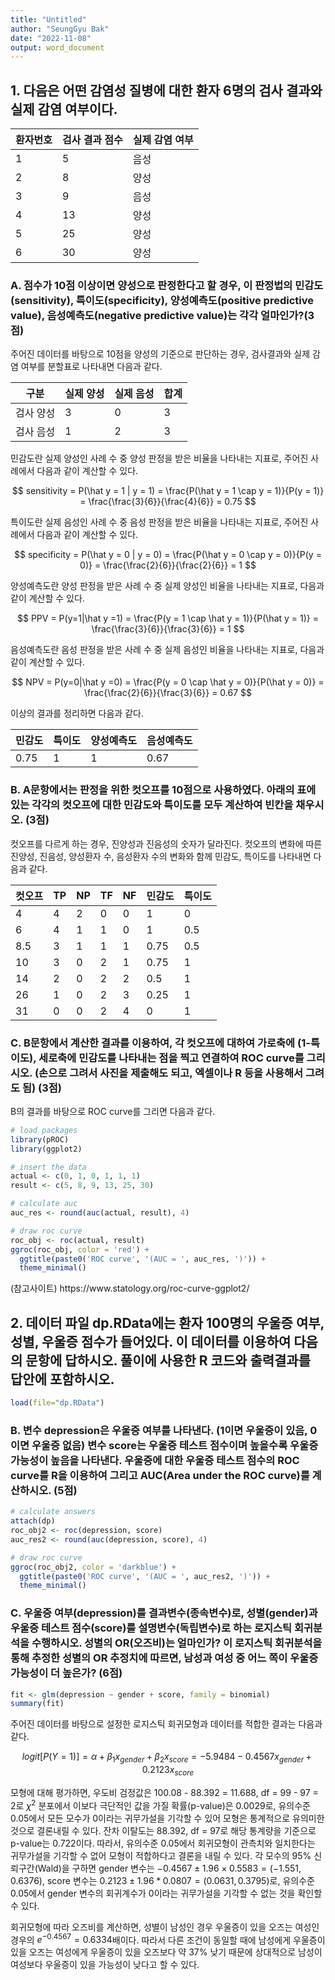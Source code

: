 ```yaml
---
title: "Untitled"
author: "SeungGyu Bak"
date: "2022-11-08"
output: word_document
---
```


## 1. 다음은 어떤 감염성 질병에 대한 환자 6명의 검사 결과와 실제 감염 여부이다. 

|환자번호  |검사 결과 점수  |실제 감염 여부|
|----------|----------------|--------------|
|1         |5               |음성          |
|2         |8               |양성          |
|3         |9               |음성          |
|4         |13              |양성          |
|5         |25              |양성          |
|6         |30              |양성          |


### A. 점수가 10점 이상이면 양성으로 판정한다고 할 경우, 이 판정법의 민감도(sensitivity), 특이도(specificity), 양성예측도(positive predictive value), 음성예측도(negative predictive value)는 각각 얼마인가?(3점)
  
주어진 데이터를 바탕으로 10점을 양성의 기준으로 판단하는 경우, 검사결과와 실제 감염 여부를 분할표로 나타내면 다음과 같다.

|구분      |실제 양성 |실제 음성 |합계 |
|----------|----------|----------|-----|
|검사 양성 |3         |0         |3    |
|검사 음성 |1         |2         |3    |
  
민감도란 실제 양성인 사례 수 중 양성 판정을 받은 비율을 나타내는 지표로, 주어진 사례에서 다음과 같이 계산할 수 있다.

$$
sensitivity = P(\hat y = 1 | y = 1) = \frac{P(\hat y = 1 \cap y = 1)}{P(y = 1)} = \frac{\frac{3}{6}}{\frac{4}{6}} = 0.75
$$
  
특이도란 실제 음성인 사례 수 중 음성 판정을 받은 비율을 나타내는 지표로, 주어진 사례에서 다음과 같이 계산할 수 있다.

$$
specificity = P(\hat y = 0 | y = 0) = \frac{P(\hat y = 0 \cap y = 0)}{P(y = 0)} = \frac{\frac{2}{6}}{\frac{2}{6}} = 1
$$
  
양성예측도란 양성 판정을 받은 사례 수 중 실제 양성인 비율을 나타내는 지표로, 다음과 같이 계산할 수 있다.

$$
PPV = P(y=1|\hat y =1) = \frac{P(y = 1 \cap \hat y = 1)}{P(\hat y = 1)} = \frac{\frac{3}{6}}{\frac{3}{6}} = 1
$$
  
음성예측도란 음성 판정을 받은 사례 수 중 실제 음성인 비율을 나타내는 지표로, 다음과 같이 계산할 수 있다.

$$
NPV = P(y=0|\hat y =0) = \frac{P(y = 0 \cap \hat y = 0)}{P(\hat y = 0)} = \frac{\frac{2}{6}}{\frac{3}{6}} = 0.67
$$
  
이상의 결과를 정리하면 다음과 같다.


|민감도 | 특이도 | 양성예측도 |음성예측도 |
|-------|--------|------------|-----------|
|0.75   |1       |1           |0.67       |


### B. A문항에서는 판정을 위한 컷오프를 10점으로 사용하였다. 아래의 표에 있는 각각의 컷오프에 대한 민감도와 특이도를 모두 계산하여 빈칸을 채우시오. (3점)
  
컷오프를 다르게 하는 경우, 진양성과 진음성의 숫자가 달라진다. 컷오프의 변화에 따른 진양성, 진음성, 양성환자 수, 음성환자 수의 변화와 함께 민감도, 특이도를 나타내면 다음과 같다.
  
|컷오프 |TP |NP |TF |NF |민감도 | 특이도 |
|-------|---|---|---|---|-------|--------|
|4      |4  |2  |0  |0  |1      |0       |
|6      |4  |1  |1  |0  |1      |0.5     |
|8.5    |3  |1  |1  |1  |0.75   |0.5     |
|10     |3  |0  |2  |1  |0.75   |1       |
|14     |2  |0  |2  |2  |0.5    |1       |
|26     |1  |0  |2  |3  |0.25   |1       |
|31     |0  |0  |2  |4  |0      |1       |

  
### C. B문항에서 계산한 결과를 이용하여, 각 컷오프에 대하여 가로축에 (1-특이도), 세로축에 민감도를 나타내는 점을 찍고 연결하여 ROC curve를 그리시오. (손으로 그려서 사진을 제출해도 되고, 엑셀이나 R 등을 사용해서 그려도 됨) (3점)
  

B의 결과를 바탕으로 ROC curve를 그리면 다음과 같다.

``` r
# load packages
library(pROC)
library(ggplot2)

# insert the data
actual <- c(0, 1, 0, 1, 1, 1)
result <- c(5, 8, 9, 13, 25, 30)

# calculate auc
auc_res <- round(auc(actual, result), 4)

# draw roc curve
roc_obj <- roc(actual, result)
ggroc(roc_obj, color = 'red') +
  ggtitle(paste0('ROC curve', '(AUC = ', auc_res, ')')) +
  theme_minimal()
```
  
(참고사이트) https://www.statology.org/roc-curve-ggplot2/

  
  
## 2. 데이터 파일 dp.RData에는 환자 100명의 우울증 여부, 성별, 우울증 점수가 들어있다. 이 데이터를 이용하여 다음의 문항에 답하시오. 풀이에 사용한 R 코드와 출력결과를 답안에 포함하시오.

```r
load(file="dp.RData")
```
  
  
### B. 변수 depression은 우울증 여부를 나타낸다. (1이면 우울증이 있음, 0이면 우울증 없음) 변수 score는 우울증 테스트 점수이며 높을수록 우울증 가능성이 높음을 나타낸다. 우울증에 대한 우울증 테스트 점수의 ROC curve를 R을 이용하여 그리고 AUC(Area under the ROC curve)를 계산하시오. (5점)

```r
# calculate answers
attach(dp)
roc_obj2 <- roc(depression, score)
auc_res2 <- round(auc(depression, score), 4)

# draw roc curve
ggroc(roc_obj2, color = 'darkblue') +
  ggtitle(paste0('ROC curve', '(AUC = ', auc_res2, ')')) +
  theme_minimal()

```
  
### C. 우울증 여부(depression)를 결과변수(종속변수)로, 성별(gender)과 우울증 테스트 점수(score)를 설명변수(독립변수)로 하는 로지스틱 회귀분석을 수행하시오. 성별의 OR(오즈비)는 얼마인가? 이 로지스틱 회귀분석을 통해 추정한 성별의 OR 추정치에 따르면, 남성과 여성 중 어느 쪽이 우울증 가능성이 더 높은가? (6점)
  
```r
fit <- glm(depression ~ gender + score, family = binomial)
summary(fit)
```
  
주어진 데이터를 바탕으로 설정한 로지스틱 회귀모형과 데이터를 적합한 결과는 다음과 같다. 

$$
logit[P(Y=1)] = \alpha + \beta_1x_{gender} + \beta_2x_{score} = -5.9484 - 0.4567x_{gender} + 0.2123x_{score}
$$
  
모형에 대해 평가하면, 우도비 검정값은 100.08 - 88.392 = 11.688, df = 99 - 97 = 2로 $\chi^2$ 분포에서 이보다 극단적인 값을 가질 확률(p-value)은 0.0029로, 유의수준 0.05에서 모든 모수가 0이라는 귀무가설을 기각할 수 있어 모형은 통계적으로 유의미한 것으로 결론내릴 수 있다. 잔차 이탈도는 88.392, df = 97로 해당 통계량을 기준으로 p-value는 0.722이다. 따라서, 유의수준 0.05에서 회귀모형이 관측치와 일치한다는 귀무가설을 기각할 수 없어 모형이 적합하다고 결론을 내릴 수 있다. 각 모수의 95% 신뢰구간(Wald)을 구하면 gender 변수는 $-0.4567 \pm 1.96 \times 0.5583 = (-1.551, 0.6376)$, score 변수는 $0.2123 \pm 1.96 * 0.0807 = (0.0631, 0.3795)$로, 유의수준 0.05에서 gender 변수의 회귀계수가 0이라는 귀무가설을 기각할 수 없는 것을 확인할 수 있다.
  
회귀모형에 따라 오즈비를 계산하면, 성별이 남성인 경우 우울증이 있을 오즈는 여성인 경우의 $e^{-0.4567} = 0.6334$배이다. 따라서 다른 조건이 동일할 때에 남성에게 우울증이 있을 오즈는 여성에게 우울증이 있을 오즈보다 약 37% 낮기 때문에 상대적으로 남성이 여성보다 우울증이 있을 가능성이 낮다고 할 수 있다.

